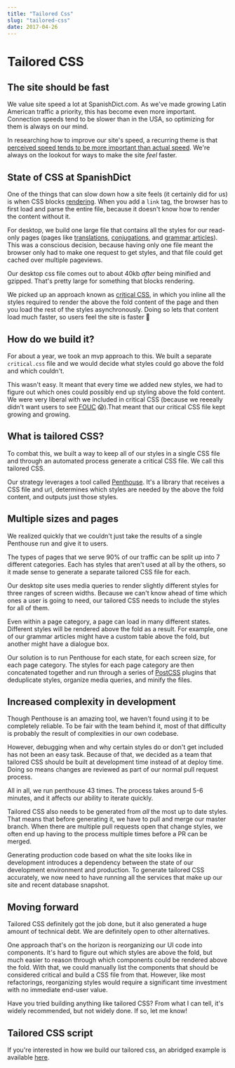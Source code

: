 ```yaml
---
title: "Tailored Css"
slug: "tailored-css"
date: 2017-04-26
---
```

# Tailored CSS

## The site should be fast

We value site speed a lot at SpanishDict.com. As we've made growing Latin
American traffic a priority, this has become even more important. Connection
speeds tend to be slower than in the USA, so optimizing for them is always on
our mind.

In researching how to improve our site's speed, a recurring theme is that
[perceived speed tends to be more important than actual speed](http://blog.teamtreehouse.com/perceived-performance).
We're always on the lookout for ways to make the site _feel_ faster.

## State of CSS at SpanishDict

One of the things that can slow down how a site feels (it certainly did for us)
is when CSS blocks [rendering](https://jakearchibald.com/2016/link-in-body/).
When you add a `link` tag, the browser has to first load and parse the entire
file, because it doesn't know how to render the content without it.

For desktop, we build one large file that contains all the styles for our
read-only pages (pages
like
[translations](http://www.spanishdict.com/translate/ser),
[conjugations](http://www.spanishdict.com/conjugate/ser),
and [grammar articles](http://www.spanishdict.com/guide/ser-vs-estar)).
This was a
conscious decision, because having only one file meant the browser only had to
make one request to get styles, and that file could get cached over multiple
pageviews.

Our desktop css file comes out to about 40kb _after_ being minified and gzipped.
That's pretty large for something that blocks rendering.

We picked up an approach known as
[critical CSS](https://www.smashingmagazine.com/2015/08/understanding-critical-css/),
in which you inline all the styles required to render the above the fold content
of the page and then you load the rest of the styles asynchronously. Doing so
lets that content load much faster, so users feel the site is faster 🙌

## How do we build it?

For about a year, we took an mvp approach to this. We built a separate
`critical.css` file and we would decide what styles could go above the fold
and which couldn't.

This wasn't easy. It meant that every time we added new styles, we had to figure
out which ones could possibly end up styling above the fold content. We were
very liberal with we included in critical CSS (because we reeeally didn't
want users to
see [FOUC](https://en.wikipedia.org/wiki/Flash_of_unstyled_content) 😱).That
meant that our critical CSS file kept growing and growing.

## What is tailored CSS?

To combat this, we built a way to keep all of our styles in a single CSS file
and through an automated process generate a critical CSS file. We call this
tailored CSS.

Our strategy leverages a tool
called [Penthouse](https://github.com/pocketjoso/penthouse). It's a library that
receives a CSS file and url, determines which styles are needed by the above the
fold content, and outputs just those styles.

## Multiple sizes and pages

We realized quickly that we couldn't just take the results of a single
Penthouse run and give it to users.

The types of pages that we serve 90% of our traffic can be split up into 7
different categories. Each has styles that aren't used at all by the others, so
it made sense to generate a separate tailored CSS file for each.

Our desktop site uses media queries to render slightly different styles for
three ranges of screen widths. Because we can't know ahead of time which ones a
user is going to need, our tailored CSS needs to include the styles for all of
them.

Even within a page category, a page can load in many different states. Different
styles will be rendered above the fold as a result. For example, one of our
grammar articles might have a custom table above the fold, but another might
have a dialogue box.

Our solution is to run Penthouse for each state, for each screen size, for each
page category. The styles for each page category are then concatenated together
and run through a series of [PostCSS](http://postcss.org/) plugins that
deduplicate styles, organize media queries, and minify the files.

## Increased complexity in development

Though Penthouse is an amazing tool, we haven't found using it to be completely
reliable. To be fair with the team behind it, most of that difficulty is
probably the result of complexities in our own codebase.

However, debugging when and why certain styles do or don't get included has not
been an easy task. Because of that, we decided as a team that tailored CSS
should be built at development time instead of at deploy time. Doing so means
changes are reviewed as part of our normal pull request process.

All in all, we run penthouse 43 times. The process takes around 5-6 minutes, and
it affects our ability to iterate quickly.

Tailored CSS also needs to be generated from *all* the most up to date styles.
That means that before generating it, we have to pull and merge our master
branch. When there are multiple pull requests open that change styles, we often
end up having to the process multiple times before a PR can be merged.

Generating production code based on what the site looks like in development
introduces a dependency between the state of our development environment and
production. To generate tailored CSS accurately, we now need to have running all the
services that make up our site and recent database snapshot.

## Moving forward

Tailored CSS definitely got the job done, but it also generated a huge amount of
technical debt. We are definitely open to other alternatives.

One approach that's on the horizon is reorganizing our UI code into components.
It's hard to figure out which styles are above the fold, but much easier to
reason through which components could be rendered above the fold. With that, we
could manually list the components that should be considered critical and build
a CSS file from that. However, like most refactorings, reorganizing styles would
require a significant time investment with no immediate end-user value.

Have you tried building anything like tailored CSS? From what I can tell, it's
widely recommended, but not widely done. If so, let me know!

## Tailored CSS script

If you're interested in how we build our tailored css, an abridged example is
available
[here](https://gist.github.com/JuanCaicedo/9ddca0988e41f3955e3ef232b2090176).
